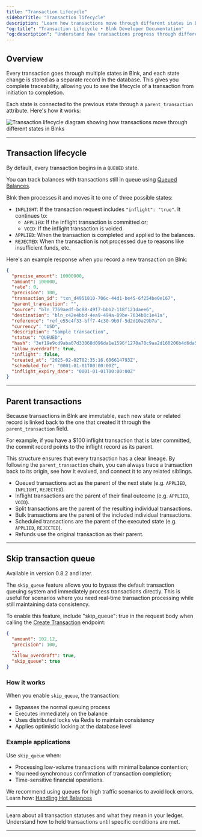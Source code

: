 ```yaml
---
title: "Transaction Lifecycle"
sidebarTitle: "Transaction lifecycle"
description: "Learn how transactions move through different states in Blnk."
"og:title": "Transaction Lifecycle • Blnk Developer Documentation"
"og:description": "Understand how transactions progress through different states in Blnk."
---
```



## Overview

Every transaction goes through multiple states in Blnk, and each state change is stored as a separate record in the database. This gives you complete traceability, allowing you to see the lifecycle of a transaction from initiation to completion. 

Each state is connected to the previous state through a `parent_transaction` attribute. Here's how it works:

<Frame caption="Transaction lifecycle flow showing how transactions progress from QUEUED to final states">
<img src="/images/blnk-transaction-lifecycle.png" alt="Transaction lifecycle diagram showing how transactions move through different states in Blnks" />
</Frame>

---

## Transaction lifecycle

By default, every transaction begins in a `QUEUED` state. 

<Tip>You can track balances with transactions still in queue using [Queued Balances](/balances/introduction#queued-balances).</Tip>

Blnk then processes it and moves it to one of three possible states:

* `INFLIGHT`: If the transaction request includes `"inflight": "true"`. It continues to:
    * `APPLIED`: If the inflight transaction is committed or;
    * `VOID`: If the inflight transaction is voided.
* `APPLIED`: When the transaction is completed and applied to the balances.
* `REJECTED`: When the transaction is not processed due to reasons like insufficient funds, etc.

Here's an example response when you record a new transaction on Blnk:

```json Example response {13}
{
  "precise_amount": 10000000,
  "amount": 100000,
  "rate": 0,
  "precision": 100,
  "transaction_id": "txn_d4951810-706c-44d1-be45-6f254be0e167",
  "parent_transaction": "",
  "source": "bln_7769aedf-bc88-49f7-bbb2-118f121daee6",
  "destination": "bln_c42e4bbd-4ea9-494a-89be-7634b0c1e41a",
  "reference": "ref_e55c4f33-bff7-4c30-9b9f-5d2d10a29b7a",
  "currency": "USD",
  "description": "Sample transaction",
  "status": "QUEUED",
  "hash": "3ef19e9cd9aba07d33068d096da1e1596f1270a70c9aa2d160206b4d6da553dc",
  "allow_overdraft": true,
  "inflight": false,
  "created_at": "2025-02-02T02:35:16.606614793Z",
  "scheduled_for": "0001-01-01T00:00:00Z",
  "inflight_expiry_date": "0001-01-01T00:00:00Z"
}
```

---

## Parent transactions

Because transactions in Blnk are immutable, each new state or related record is linked back to the one that created it through the `parent_transaction` field.

<Tip> For example, if you have a \$100 inflight transaction that is later committed, the commit record points to the inflight record as its parent. </Tip>

This structure ensures that every transaction has a clear lineage. By following the `parent_transaction` chain, you can always trace a transaction back to its origin, see how it evolved, and connect it to any related siblings.

- Queued transactions act as the parent of the next state (e.g. `APPLIED`, `INFLIGHT`, `REJECTED`).
- Inflight transactions are the parent of their final outcome (e.g. `APPLIED`, `VOID`).
- Split transactions are the parent of the resulting individual transactions.
- Bulk transactions are the parent of the included individual transactions.
- Scheduled transactions are the parent of the executed state (e.g. `APPLIED`, `REJECTED`).
- Refunds use the original transaction as their parent.

---

## Skip transaction queue

<Info>Available in version 0.8.2 and later.</Info>

The `skip_queue` feature allows you to bypass the default transaction queuing system and immediately process transactions directly. This is useful for scenarios where you need real-time transaction processing while still maintaining data consistency.

To enable this feature, include "skip_queue": true in the request body when calling the [Create Transaction](/reference/create-transaction.mdx) endpoint:

```json {6}
{
  "amount": 102.12,
  "precision": 100,
  ...
  "allow_overdraft": true,
  "skip_queue": true
}
```

### How it works

When you enable `skip_queue`, the transaction:

* Bypasses the normal queuing process
* Executes immediately on the balance
* Uses distributed locks via Redis to maintain consistency
* Applies optimistic locking at the database level

### Example applications

Use `skip_queue` when:

* Processing low-volume transactions with minimal balance contention;
* You need synchronous confirmation of transaction completion;
* Time-sensitive financial operations.

<Tip>We recommend using queues for high traffic scenarios to avoid lock errors. Learn how: [Handling Hot Balances](/guides/hot-balances#option-1-use-the-queue-recommended)</Tip>

---

<CardGroup>
  <Card title="Transaction statuses" icon="tag" href="/transactions/statuses">
    Learn about all transaction statuses and what they mean in your ledger.
  </Card>
  <Card title="Applying inflight" icon="plane" href="/transactions/inflight">
    Understand how to hold transactions until specific conditions are met.
  </Card>
</CardGroup>

---

<NeedHelp /> 
